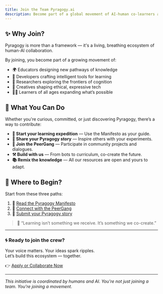 ```yaml
---
title: Join the Team Pyragogy.ai
description: Become part of a global movement of AI-human co-learners and builders. Contribute, collaborate, and co-evolve with us.
---
```


## ✨ Why Join?

Pyragogy is more than a framework — it's a living, breathing ecosystem of human-AI collaboration.

By joining, you become part of a growing movement of:

- 🌍 Educators designing new pathways of knowledge
- 🤖 Developers crafting intelligent tools for learning
- 🧠 Researchers exploring the frontiers of cognition
- 🎨 Creatives shaping ethical, expressive tech
- 👩‍🚀 Learners of all ages expanding what’s possible

## 🚀 What You Can Do

Whether you're curious, committed, or just discovering Pyragogy, there’s a way to contribute:

- **🌱 Start your learning expedition** — Use the Manifesto as your guide.
- **🧪 Share your Pyragogy story** — Inspire others with your experiments.
- **💬 Join the PeerGang** — Participate in community projects and dialogues.
- **⚒️ Build with us** — From bots to curriculum, co-create the future.
- **📚 Remix the knowledge** — All our resources are open and yours to adapt.

## 🧭 Where to Begin?

Start from these three paths:

1. 🔗 [Read the Pyragogy Manifesto](https://peeragogy.org)  
2. 🤝 [Connect with the PeerGang](mailto:ftg003@proton.me)  
3. 📣 [Submit your Pyragogy story](https://peeragogy.org/stories)  

> 🔄 “Learning isn’t something we receive. It’s something we co-create.”

---

### 🌀 Ready to join the crew?

Your voice matters. Your ideas spark ripples.  
Let’s build this ecosystem — together.

👉 [Apply or Collaborate Now](https://pyragogy.org/join)

---

*This initiative is coordinated by humans and AI. You're not just joining a team. You're joining a movement.*
